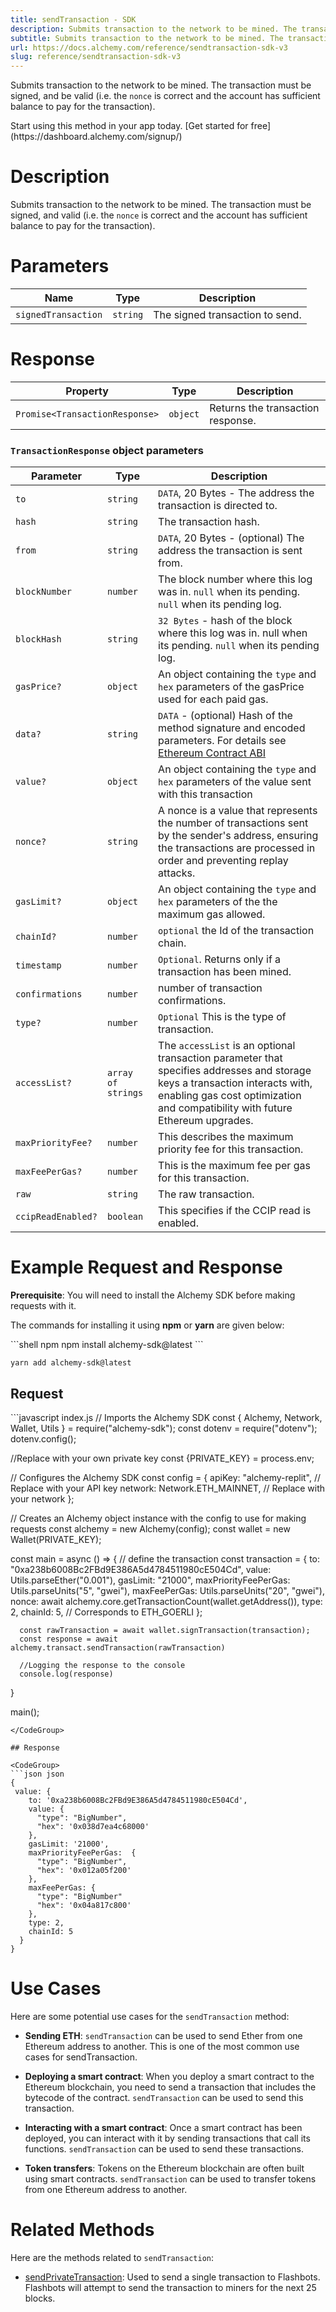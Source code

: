 ```yaml
---
title: sendTransaction - SDK
description: Submits transaction to the network to be mined. The transaction must be signed, and be valid (i.e. the nonce is correct and the account has sufficient balance to pay for the transaction).
subtitle: Submits transaction to the network to be mined. The transaction must be signed, and be valid (i.e. the nonce is correct and the account has sufficient balance to pay for the transaction).
url: https://docs.alchemy.com/reference/sendtransaction-sdk-v3
slug: reference/sendtransaction-sdk-v3
---
```


Submits transaction to the network to be mined. The transaction must be signed, and be valid (i.e. the `nonce` is correct and the account has sufficient balance to pay for the transaction).

<Tip title="Don’t have an API key?" icon="star">
  Start using this method in your app today. [Get started for free](https://dashboard.alchemy.com/signup/)
</Tip>

# Description

Submits transaction to the network to be mined. The transaction must be signed, and valid (i.e. the `nonce` is correct and the account has sufficient balance to pay for the transaction).

# Parameters

| Name                | Type     | Description                     |
| ------------------- | -------- | ------------------------------- |
| `signedTransaction` | `string` | The signed transaction to send. |

# Response

| Property                       | Type     | Description                       |
| ------------------------------ | -------- | --------------------------------- |
| `Promise<TransactionResponse>` | `object` | Returns the transaction response. |

### `TransactionResponse` object parameters

| Parameter          | Type               | Description                                                                                                                                                                                                   |
| ------------------ | ------------------ | ------------------------------------------------------------------------------------------------------------------------------------------------------------------------------------------------------------- |
| `to`               | `string`           | `DATA`, 20 Bytes - The address the transaction is directed to.                                                                                                                                                |
| `hash`             | `string`           | The transaction hash.                                                                                                                                                                                         |
| `from`             | `string`           | `DATA`, 20 Bytes - (optional) The address the transaction is sent from.                                                                                                                                       |
| `blockNumber`      | `number`           | The block number where this log was in. `null` when its pending. `null` when its pending log.                                                                                                                 |
| `blockHash`        | `string`           | `32 Bytes` - hash of the block where this log was in. null when its pending. `null` when its pending log.                                                                                                     |
| `gasPrice?`        | `object`           | An object containing the `type` and `hex` parameters of the gasPrice used for each paid gas.                                                                                                                  |
| `data?`            | `string`           | `DATA` - (optional) Hash of the method signature and encoded parameters. For details see [Ethereum Contract ABI](https://docs.soliditylang.org/en/v0.7.0/abi-spec.html)                                       |
| `value?`           | `object`           | An object containing the `type` and `hex` parameters of the value sent with this transaction                                                                                                                  |
| `nonce?`           | `string`           | A nonce is a value that represents the number of transactions sent by the sender's address, ensuring the transactions are processed in order and preventing replay attacks.                                   |
| `gasLimit?`        | `object`           | An object containing the `type` and `hex` parameters of the the maximum gas allowed.                                                                                                                          |
| `chainId?`         | `number`           | `optional` the Id of the transaction chain.                                                                                                                                                                   |
| `timestamp`        | `number`           | `Optional`. Returns only if a transaction has been mined.                                                                                                                                                     |
| `confirmations`    | `number`           | number of transaction confirmations.                                                                                                                                                                          |
| `type?`            | `number`           | `Optional` This is the type of transaction.                                                                                                                                                                   |
| `accessList?`      | `array of strings` | The `accessList` is an optional transaction parameter that specifies addresses and storage keys a transaction interacts with, enabling gas cost optimization and compatibility with future Ethereum upgrades. |
| `maxPriorityFee?`  | `number`           | This describes the maximum priority fee for this transaction.                                                                                                                                                 |
| `maxFeePerGas?`    | `number`           | This is the maximum fee per gas for this transaction.                                                                                                                                                         |
| `raw`              | `string`           | The raw transaction.                                                                                                                                                                                          |
| `ccipReadEnabled?` | `boolean`          | This specifies if the CCIP read is enabled.                                                                                                                                                                   |

# Example Request and Response

**Prerequisite**: You will need to install the Alchemy SDK before making requests with it.

The commands for installing it using **npm** or **yarn** are given below:

<CodeGroup>
  ```shell npm
  npm install alchemy-sdk@latest
  ```

  ```shell yarn
  yarn add alchemy-sdk@latest
  ```
</CodeGroup>

## Request

<CodeGroup>
  ```javascript index.js
  // Imports the Alchemy SDK
  const { Alchemy, Network, Wallet, Utils } = require("alchemy-sdk");
  const dotenv = require("dotenv");
  dotenv.config();

  //Replace with your own private key
  const {PRIVATE_KEY} = process.env;

  // Configures the Alchemy SDK
  const config = {
      apiKey: "alchemy-replit", // Replace with your API key
      network: Network.ETH_MAINNET, // Replace with your network
  };

  // Creates an Alchemy object instance with the config to use for making requests
  const alchemy = new Alchemy(config);
  const wallet = new Wallet(PRIVATE_KEY);

  const main = async () => {
      // define the transaction
      const transaction = {
          to: "0xa238b6008Bc2FBd9E386A5d4784511980cE504Cd",
          value: Utils.parseEther("0.001"),
          gasLimit: "21000",
          maxPriorityFeePerGas: Utils.parseUnits("5", "gwei"),
          maxFeePerGas: Utils.parseUnits("20", "gwei"),
          nonce: await alchemy.core.getTransactionCount(wallet.getAddress()),
          type: 2,
          chainId: 5, // Corresponds to ETH_GOERLI
        };

      const rawTransaction = await wallet.signTransaction(transaction);
      const response = await alchemy.transact.sendTransaction(rawTransaction)

      //Logging the response to the console
      console.log(response)
  }

  main();
  ```
</CodeGroup>

## Response

<CodeGroup>
  ```json json
  { 
   value: {
      to: '0xa238b6008Bc2FBd9E386A5d4784511980cE504Cd',
      value: {
        "type": "BigNumber",
        "hex": '0x038d7ea4c68000'
      },
      gasLimit: '21000',
      maxPriorityFeePerGas:  { 
        "type": "BigNumber",
        "hex": '0x012a05f200'
      },
      maxFeePerGas: {
        "type": "BigNumber"
        "hex": '0x04a817c800'
      },
      type: 2,
      chainId: 5
    }
  }
  ```
</CodeGroup>

# Use Cases

Here are some potential use cases for the `sendTransaction` method:

* **Sending ETH**: `sendTransaction` can be used to send Ether from one Ethereum address to another. This is one of the most common use cases for sendTransaction.

* **Deploying a smart contract**: When you deploy a smart contract to the Ethereum blockchain, you need to send a transaction that includes the bytecode of the contract. `sendTransaction` can be used to send this transaction.

* **Interacting with a smart contract**: Once a smart contract has been deployed, you can interact with it by sending transactions that call its functions. `sendTransaction` can be used to send these transactions.

* **Token transfers**: Tokens on the Ethereum blockchain are often built using smart contracts. `sendTransaction` can be used to transfer tokens from one Ethereum address to another.

# Related Methods

Here are the methods related to `sendTransaction`:

* [sendPrivateTransaction](/reference/sendprivatetransaction-sdk): Used to send a single transaction to Flashbots. Flashbots will attempt to send the transaction to miners for the next 25 blocks.
